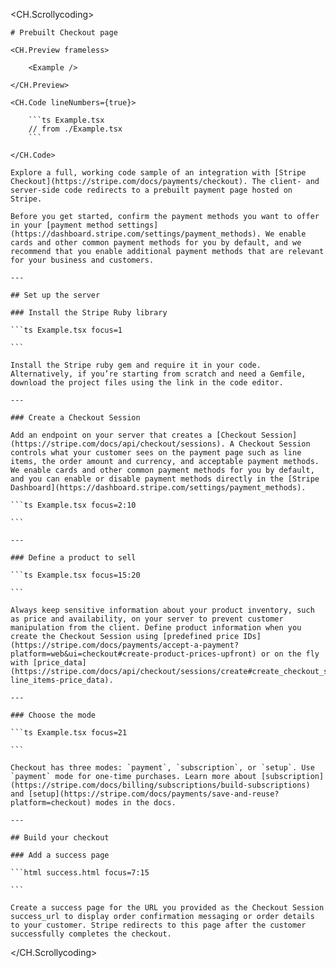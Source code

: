 
<CH.Scrollycoding>

    # Prebuilt Checkout page

    <CH.Preview frameless>

        <Example />

    </CH.Preview>

    <CH.Code lineNumbers={true}>

        ```ts Example.tsx
        // from ./Example.tsx
        ```

    </CH.Code>

    Explore a full, working code sample of an integration with [Stripe Checkout](https://stripe.com/docs/payments/checkout). The client- and server-side code redirects to a prebuilt payment page hosted on Stripe.

    Before you get started, confirm the payment methods you want to offer in your [payment method settings](https://dashboard.stripe.com/settings/payment_methods). We enable cards and other common payment methods for you by default, and we recommend that you enable additional payment methods that are relevant for your business and customers.

    ---

    ## Set up the server

    ### Install the Stripe Ruby library

    ```ts Example.tsx focus=1

    ```

    Install the Stripe ruby gem and require it in your code. Alternatively, if you’re starting from scratch and need a Gemfile, download the project files using the link in the code editor.

    ---

    ### Create a Checkout Session

    Add an endpoint on your server that creates a [Checkout Session](https://stripe.com/docs/api/checkout/sessions). A Checkout Session controls what your customer sees on the payment page such as line items, the order amount and currency, and acceptable payment methods. We enable cards and other common payment methods for you by default, and you can enable or disable payment methods directly in the [Stripe Dashboard](https://dashboard.stripe.com/settings/payment_methods).

    ```ts Example.tsx focus=2:10

    ```

    ---

    ### Define a product to sell

    ```ts Example.tsx focus=15:20

    ```

    Always keep sensitive information about your product inventory, such as price and availability, on your server to prevent customer manipulation from the client. Define product information when you create the Checkout Session using [predefined price IDs](https://stripe.com/docs/payments/accept-a-payment?platform=web&ui=checkout#create-product-prices-upfront) or on the fly with [price_data](https://stripe.com/docs/api/checkout/sessions/create#create_checkout_session-line_items-price_data).

    ---

    ### Choose the mode

    ```ts Example.tsx focus=21

    ```

    Checkout has three modes: `payment`, `subscription`, or `setup`. Use `payment` mode for one-time purchases. Learn more about [subscription](https://stripe.com/docs/billing/subscriptions/build-subscriptions) and [setup](https://stripe.com/docs/payments/save-and-reuse?platform=checkout) modes in the docs.

    ---

    ## Build your checkout

    ### Add a success page

    ```html success.html focus=7:15

    ```

    Create a success page for the URL you provided as the Checkout Session success_url to display order confirmation messaging or order details to your customer. Stripe redirects to this page after the customer successfully completes the checkout.

</CH.Scrollycoding>

<div style={{ height: 99 }} />
